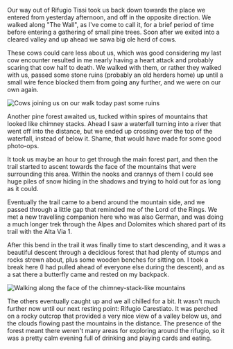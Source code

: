 Our way out of Rifugio Tissi took us back down towards the place we entered
from yesterday afternoon, and off in the opposite direction. We walked along
"The Wall", as I've come to call it, for a brief period of time before
entering a gathering of small pine trees. Soon after we exited into a cleared
valley and up ahead we sawa big ole herd of cows.

<Stats gain="2520" loss="3982" miles="9" steps="29460" />

These cows could care less about us, which was good considering my last cow
encounter resulted in me nearly having a heart attack and probably scaring that
cow half to death. We walked with them, or rather they walked with us, passed
some stone ruins (probably an old herders home) up until a small wire fence
blocked them from going any further, and we were on our own again.

![Cows joining us on our walk today past some ruins](2019/07/16/453a0f85-84f9-4474-9c97-914e435e0f66.jpeg,2019/07/16/4041b310-ae46-4931-b194-75ceb54e0ea2.jpeg,2019/07/16/c0e32575-c736-46d6-a2ea-be3c2d44773a.jpeg)

Another pine forest awaited us, tucked within spires of mountains that looked
like chimney stacks. Ahead I saw a waterfall turning into a river that went off
into the distance, but we ended up crossing over the top of the waterfall, instead
of below it. Shame, that would have made for some good photo-ops.

It took us maybe an hour to get through the main forest part, and then the trail
started to ascent towards the face of the mountains that were surrounding this
area. Within the nooks and crannys of them I could see huge piles of snow
hiding in the shadows and trying to hold out for as long as it could.

Eventually the trail came to a bend around the mountain side, and we passed
through a little gap that reminded me of the Lord of the Rings. We met a new
travelling companion here who was also German, and was doing a much longer
trek through the Alpes and Dolomites which shared part of its trail with the
Alta Via 1.

After this bend in the trail it was finally time to start descending, and it was
a beautiful descent through a decidious forest that had plenty of stumps and
rocks strewn about, plus some wooden benches for sitting on. I took a break here
(I had pulled ahead of everyone else during the descent), and as a sat there a
butterfly came and rested on my backpack.

![Walking along the face of the chimney-stack-like mountains](2019/07/16/90acc05d-f8c3-42ce-a710-fad09e3a7e94.jpeg,2019/07/16/a9485006-b33d-4dbf-8238-dda5a50b03af.jpeg,2019/07/16/625b1a8a-e15e-49be-91c3-b715a3fc01c7.jpeg)

The others eventually caught up and we all chilled for a bit. It wasn't much
further now until our next resting point: Rifugio Carestiato. It was perched on
a rocky outcrop that provided a very nice view of a valley below us, and the
clouds flowing past the mountains in the distance. The presence of the forest
meant there weren't many areas for exploring around the rifugio, so it was a
pretty calm evening full of drinking and playing cards and eating.
